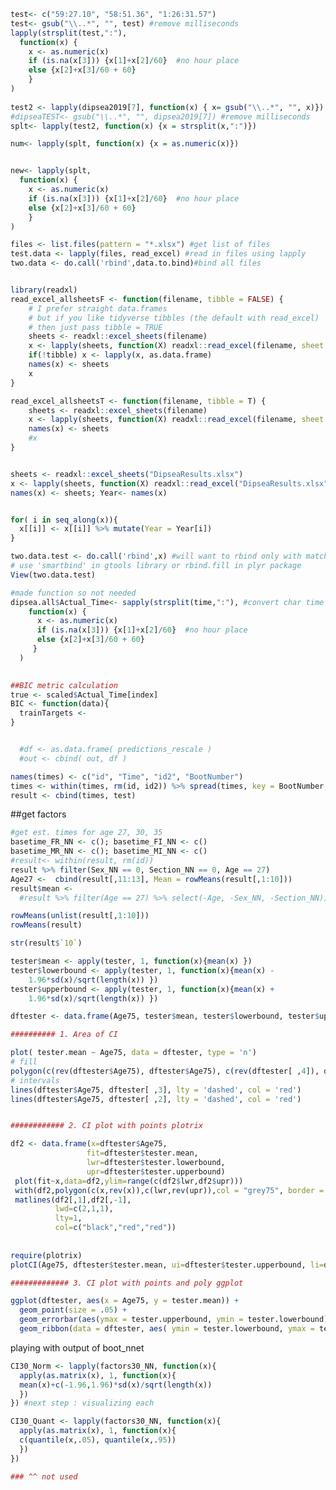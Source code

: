 
```r
test<- c("59:27.10", "58:51.36", "1:26:31.57")
test<- gsub("\\..*", "", test) #remove milliseconds 
lapply(strsplit(test,":"),
  function(x) {
    x <- as.numeric(x)
    if (is.na(x[3])) {x[1]+x[2]/60}  #no hour place 
    else {x[2]+x[3]/60 + 60} 
    }
)
  
test2 <- lapply(dipsea2019[7], function(x) { x= gsub("\\..*", "", x)}) #remove milliseconds
#dipseaTEST<- gsub("\\..*", "", dipsea2019[7]) #remove milliseconds 
splt<- lapply(test2, function(x) {x = strsplit(x,":")})

num<- lapply(splt, function(x) {x = as.numeric(x)})


new<- lapply(splt,
  function(x) {
    x <- as.numeric(x)
    if (is.na(x[3])) {x[1]+x[2]/60}  #no hour place 
    else {x[2]+x[3]/60 + 60} 
    }
)
```

```r
files <- list.files(pattern = "*.xlsx") #get list of files
test.data <- lapply(files, read_excel) #read in files using lapply
two.data <- do.call('rbind',data.to.bind)#bind all files


library(readxl)    
read_excel_allsheetsF <- function(filename, tibble = FALSE) {
    # I prefer straight data.frames
    # but if you like tidyverse tibbles (the default with read_excel)
    # then just pass tibble = TRUE
    sheets <- readxl::excel_sheets(filename)
    x <- lapply(sheets, function(X) readxl::read_excel(filename, sheet = X))
    if(!tibble) x <- lapply(x, as.data.frame)
    names(x) <- sheets
    x
}

read_excel_allsheetsT <- function(filename, tibble = T) {
    sheets <- readxl::excel_sheets(filename)
    x <- lapply(sheets, function(X) readxl::read_excel(filename, sheet = X))
    names(x) <- sheets
    #x
}


sheets <- readxl::excel_sheets("DipseaResults.xlsx")
x <- lapply(sheets, function(X) readxl::read_excel("DipseaResults.xlsx", sheet = X))
names(x) <- sheets; Year<- names(x)


for( i in seq_along(x)){
  x[[i]] <- x[[i]] %>% mutate(Year = Year[i])
}

two.data.test <- do.call('rbind',x) #will want to rbind only with matching cols
# use 'smartbind' in gtools library or rbind.fill in plyr package 
View(two.data.test)

```


```r
#made function so not needed
dipsea.all$Actual_Time<- sapply(strsplit(time,":"), #convert char time to mins
    function(x) {
      x <- as.numeric(x)
      if (is.na(x[3])) {x[1]+x[2]/60}  #no hour place 
      else {x[2]+x[3]/60 + 60} 
     }
  )
  
```



```r
##BIC metric calculation
true <- scaled$Actual_Time[index]
BIC <- function(data){
  trainTargets <- 
}


  #df <- as.data.frame( predictions_rescale )
  #out <- cbind( out, df )

names(times) <- c("id", "Time", "id2", "BootNumber")
times <- within(times, rm(id, id2)) %>% spread(times, key = BootNumber, value = Time )
result <- cbind(times, test)
```

##get factors
```r
#get est. times for age 27, 30, 35
basetime_FR_NN <- c(); basetime_FI_NN <- c() 
basetime_MR_NN <- c(); basetime_MI_NN <- c()
#result<- within(result, rm(id))
result %>% filter(Sex_NN == 0, Section_NN == 0, Age == 27) 
Age27 <-  cbind(result[,11:13], Mean = rowMeans(result[,1:10]))
result$mean <- 
  #result %>% filter(Age == 27) %>% select(-Age, -Sex_NN, -Section_NN)))

rowMeans(unlist(result[,1:10]))
rowMeans(result)

str(result$`10`)

tester$mean <- apply(tester, 1, function(x){mean(x) })
tester$lowerbound <- apply(tester, 1, function(x){mean(x) -
    1.96*sd(x)/sqrt(length(x)) })
tester$upperbound <- apply(tester, 1, function(x){mean(x) +
    1.96*sd(x)/sqrt(length(x)) })

```


```r


dftester <- data.frame(Age75, tester$mean, tester$lowerbound, tester$upperbound)

########## 1. Area of CI 

plot( tester.mean ~ Age75, data = dftester, type = 'n')
# fill
polygon(c(rev(dftester$Age75), dftester$Age75), c(rev(dftester[ ,4]), dftester[ ,3]), col = 'grey80', border = NA)
# intervals
lines(dftester$Age75, dftester[ ,3], lty = 'dashed', col = 'red')
lines(dftester$Age75, dftester[ ,2], lty = 'dashed', col = 'red')


############ 2. CI plot with points plotrix

df2 <- data.frame(x=dftester$Age75,
                 fit=dftester$tester.mean,
                 lwr=dftester$tester.lowerbound,
                 upr=dftester$tester.upperbound)
 plot(fit~x,data=df2,ylim=range(c(df2$lwr,df2$upr)))
 with(df2,polygon(c(x,rev(x)),c(lwr,rev(upr)),col = "grey75", border = FALSE))
 matlines(df2[,1],df2[,-1],
          lwd=c(2,1,1),
          lty=1,
          col=c("black","red","red"))
 
 
require(plotrix)
plotCI(Age75, dftester$tester.mean, ui=dftester$tester.upperbound, li=dftester$tester.lowerbound)

############# 3. CI plot with points and poly ggplot 

ggplot(dftester, aes(x = Age75, y = tester.mean)) +
  geom_point(size = .05) +
  geom_errorbar(aes(ymax = tester.upperbound, ymin = tester.lowerbound)) +
  geom_ribbon(data = dftester, aes( ymin = tester.lowerbound, ymax = tester.upperbound), alpha = 0.3)
```


playing with output of boot_nnet 
```r
CI30_Norm <- lapply(factors30_NN, function(x){
  apply(as.matrix(x), 1, function(x){
  mean(x)+c(-1.96,1.96)*sd(x)/sqrt(length(x))
  })
}) #next step : visualizing each 

CI30_Quant <- lapply(factors30_NN, function(x){
  apply(as.matrix(x), 1, function(x){
  c(quantile(x,.05), quantile(x,.95))
  })
})

### ^^ not used 

```

